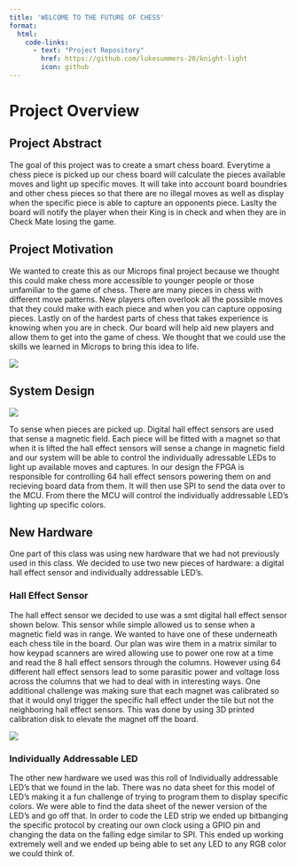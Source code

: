 ```yaml
---
title: 'WELCOME TO THE FUTURE OF CHESS'
format:
  html: 
    code-links:
      - text: "Project Repository"
        href: https://github.com/lukesummers-20/knight-light
        icon: github
---
```

# Project Overview 

## Project Abstract
The goal of this project was to create a smart chess board. Everytime a chess piece is picked up our chess board will calculate the pieces available moves and light up specific moves. It will take into account board boundries and other chess pieces so that there are no illegal moves as well as display when the specific piece is able to capture an opponents piece. Laslty the board will notify the player when their King is in check and when they are in Check Mate losing the game. 

## Project Motivation
We wanted to create this as our Microps final project because we thought this could make chess more accessible to younger people or those unfamiliar to the game of chess. There are many pieces in chess with different move patterns. New players often overlook all the possible moves that they could make with each piece and when you can capture opposing pieces. Lastly on of the hardest parts of chess that takes experience is knowing when you are in check. Our board will help aid new players and allow them to get into the game of chess. We thought that we could use the skills we learned in Microps to bring this idea to life. 

![](images/confused.png)

## System Design

![](images/systemDesign.png)

To sense when pieces are picked up. Digital hall effect sensors are used that sense a magnetic field. Each piece will be fitted with a magnet so that when it is lifted the hall effect sensors will sense a change in magnetic field and our system will be able to control the individually adressable LEDs to light up available moves and captures. In our design the FPGA is responsible for controlling 64 hall effect sensors powering them on and recieving board data from them. It will then use SPI to send the data over to the MCU. From there the MCU will control the individually addressable LED's lighting up specific colors.

## New Hardware
One part of this class was using new hardware that we had not previously used in this class. We decided to use two new pieces of hardware: a digital hall effect sensor and individually addressable LED's. 

### Hall Effect Sensor
The hall effect sensor we decided to use was a smt digital hall effect sensor shown below. This sensor while simple allowed us to sense when a magnetic field was in range. We wanted to have one of these underneath each chess tile in the board. Our plan was wire them in a matrix similar to how keypad scanners are wired allowing use to power one row at a time and read the 8 hall effect sensors through the columns. However using 64 different hall effect sensors lead to some parasitic power and voltage loss across the columns that we had to deal with in interesting ways. One additional challenge was making sure that each magnet was calibrated so that it would onyl trigger the specific hall effect under the tile but not the neighboring hall effect sensors. This was done by using 3D printed calibration disk to elevate the magnet off the board. 

![](images/hallEffectImage.png)

### Individually Addressable LED
The other new hardware we used was this roll of Individually addressable LED's that we found in the lab. There was no data sheet for this model of LED's making it a fun challenge of trying to program them to display specific colors. We were able to find the data sheet of the newer version of the LED's and go off that. In order to code the LED strip we ended up bitbanging the specific protocol by creating our own clock using a GPIO pin and changing the data on the falling edge similar to SPI. This ended up working extremely well and we ended up being able to set any LED to any RGB color we could think of. 




